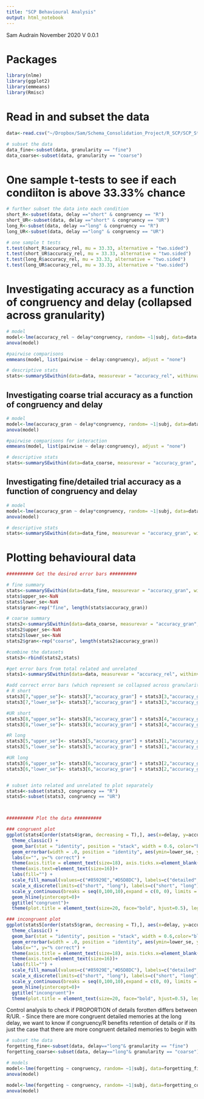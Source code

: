 ```yaml
---
title: "SCP Behavioural Analysis"
output: html_notebook
---
```

Sam Audrain November 2020 
V 0.0.1

# Packages
```r
library(nlme)
library(ggplot2)
library(emmeans)
library(Rmisc)
```

# Read in and subset the data
```r
data<-read.csv("~/Dropbox/Sam/Schema_Consolidation_Project/R_SCP/SCP_StatsModels_GitHub/SCP_behavioural_data.csv")

# subset the data
data_fine<-subset(data, granularity == "fine")
data_coarse<-subset(data, granularity == "coarse")

```

# One sample t-tests to see if each condiiton is above 33.33% chance
```r
# further subset the data into each condition 
short_R<-subset(data, delay =="short" & congruency == "R")
short_UR<-subset(data, delay =="short" & congruency == "UR")
long_R<-subset(data, delay =="long" & congruency == "R")
long_UR<-subset(data, delay =="long" & congruency == "UR")

# one sample t tests
t.test(short_R$accuracy_rel, mu = 33.33, alternative = "two.sided")
t.test(short_UR$accuracy_rel, mu = 33.33, alternative = "two.sided")
t.test(long_R$accuracy_rel, mu = 33.33, alternative = "two.sided")
t.test(long_UR$accuracy_rel, mu = 33.33, alternative = "two.sided")

```

# Investigating accuracy as a function of congruency and delay (collapsed across granularity)
```r
# model 
model<-lme(accuracy_rel ~ delay*congruency, random= ~1|subj, data=data, na.action=na.omit)
anova(model)

#pairwise comparisons 
emmeans(model, list(pairwise ~ delay:congruency), adjust = "none") 

# descriptive stats
stats<-summarySEwithin(data=data, measurevar = "accuracy_rel", withinvars = c("delay","congruency"), idvar = "subj", na.rm=TRUE)

```

## Investigating coarse trial accuracy as a function of congruency and delay
```r
# model
model<-lme(accuracy_gran ~ delay*congruency, random= ~1|subj, data=data_coarse, na.action=na.omit)
anova(model)

#pairwise comparisons for interaction 
emmeans(model, list(pairwise ~ delay:congruency), adjust = "none") 

# descriptive stats
stats<-summarySEwithin(data=data_coarse, measurevar = "accuracy_gran", withinvars = c("delay","congruency"), idvar = "subj", na.rm=TRUE)

```

## Investigating fine/detailed trial accuracy as a function of congruency and delay
```r
# model 
model<-lme(accuracy_gran ~ delay*congruency, random= ~1|subj, data=data_fine, na.action=na.omit)
anova(model)

# descriptive stats
stats<-summarySEwithin(data=data_fine, measurevar = "accuracy_gran", withinvars = c("delay","congruency"), idvar = "subj", na.rm=TRUE)

```


# Plotting behavioural data
```r

########## Get the desired error bars ##########

# fine summary 
stats<-summarySEwithin(data=data_fine, measurevar = "accuracy_gran", withinvars = c("delay","congruency"), idvar = "subj", na.rm=TRUE)
stats$upper_se<-NaN
stats$lower_se<-NaN
stats$gran<-rep("fine", length(stats$accuracy_gran))

# coarse summary
stats2<-summarySEwithin(data=data_coarse, measurevar = "accuracy_gran", withinvars = c("delay","congruency"), idvar = "subj", na.rm=TRUE)
stats2$upper_se<-NaN
stats2$lower_se<-NaN
stats2$gran<-rep("coarse", length(stats2$accuracy_gran))

#combine the datasets 
stats3<-rbind(stats2,stats)

#get error bars from total related and unrelated 
stats1<-summarySEwithin(data=data, measurevar = "accuracy_rel", withinvars = c("delay","congruency"), idvar = "subj", na.rm=TRUE)

#add correct error bars (which represent se collapsed across granularity) to the datset 
# R short 
stats3[7,"upper_se"]<- stats3[7,"accuracy_gran"] + stats3[3,"accuracy_gran"] + stats1[3,"se"]
stats3[7,"lower_se"]<- stats3[7,"accuracy_gran"] + stats3[3,"accuracy_gran"] - stats1[3,"se"]

#UR short
stats3[8,"upper_se"]<- stats3[8,"accuracy_gran"] + stats3[4,"accuracy_gran"] + stats1[4,"se"]
stats3[8,"lower_se"]<- stats3[8,"accuracy_gran"] + stats3[4,"accuracy_gran"] - stats1[4,"se"]

#R long
stats3[5,"upper_se"]<- stats3[5,"accuracy_gran"] + stats3[1,"accuracy_gran"] + stats1[1,"se"]
stats3[5,"lower_se"]<- stats3[5,"accuracy_gran"] + stats3[1,"accuracy_gran"] - stats1[1,"se"]

#UR long
stats3[6,"upper_se"]<- stats3[6,"accuracy_gran"] + stats3[2,"accuracy_gran"] + stats1[2,"se"]
stats3[6,"lower_se"]<- stats3[6,"accuracy_gran"] + stats3[2,"accuracy_gran"] - stats1[2,"se"]


# subset into related and unrelated to plot separately 
stats4<-subset(stats3, congruency == "R")
stats5<-subset(stats3, congruency == "UR") 



########## Plot the data ##########

### congruent plot 
ggplot(stats4[order(stats4$gran, decreasing = T),], aes(x=delay, y=accuracy_gran, fill=factor(gran, levels=c("fine","coarse")))) + 
  theme_classic() +
  geom_bar(stat = "identity", position = "stack", width = 0.6, color="black") + 
  geom_errorbar(width = .0, position = "identity", aes(ymin=lower_se, ymax=upper_se))+
  labs(x="", y="% correct") +
  theme(axis.title = element_text(size=18), axis.ticks.x=element_blank()) +
  theme(axis.text=element_text(size=16))+
  labs(fill="") +
  scale_fill_manual(values=c("#85929E","#D5D8DC"), labels=c("detailed","coarse"))+ ## for manuscript
  scale_x_discrete(limits=c("short", "long"), labels=c("short", "long"))+
  scale_y_continuous(breaks = seq(0,100,10),expand = c(0, 0), limits = c(0,100))+
  geom_hline(yintercept=0)+
  ggtitle("congruent")+
  theme(plot.title = element_text(size=20, face="bold", hjust=0.5), legend.text=element_text(size=16), legend.position = "bottom")

### incongruent plot 
ggplot(stats5[order(stats5$gran, decreasing = T),], aes(x=delay, y=accuracy_gran, fill=factor(gran, levels=c("fine","coarse")))) + 
  theme_classic() +
  geom_bar(stat = "identity", position = "stack", width = 0.6,color="black") + 
  geom_errorbar(width = .0, position = "identity", aes(ymin=lower_se, ymax=upper_se))+
  labs(x="", y="% correct") +
  theme(axis.title = element_text(size=18), axis.ticks.x=element_blank()) +
  theme(axis.text=element_text(size=16))+
  labs(fill="") +
  scale_fill_manual(values=c("#85929E","#D5D8DC"), labels=c("detailed","coarse"))+ ## manuscript 
  scale_x_discrete(limits=c("short", "long"), labels=c("short", "long"))+
  scale_y_continuous(breaks = seq(0,100,10),expand = c(0, 0), limits = c(0,100))+
  geom_hline(yintercept=0)+
  ggtitle("incongruent")+
  theme(plot.title = element_text(size=20, face="bold", hjust=0.5), legend.text=element_text(size=16), legend.position = "bottom")

```


Control analysis to check if PROPORTION of details forotten differs between R/UR. 
- Since there are more congruent detailed memories at the long delay, we want to know if congruency/R benefits retention of details or if its just the case that there are more congruent detailed memories to begin with 
```r
# subset the data
forgetting_fine<-subset(data, delay=="long"& granularity == "fine")
forgetting_coarse<-subset(data, delay=="long"& granularity == "coarse")

# models
model<-lme(forgetting ~ congruency, random= ~1|subj, data=forgetting_fine, na.action=na.omit)
anova(model)

model<-lme(forgetting ~ congruency, random= ~1|subj, data=forgetting_coarse, na.action=na.omit)
anova(model)

```




